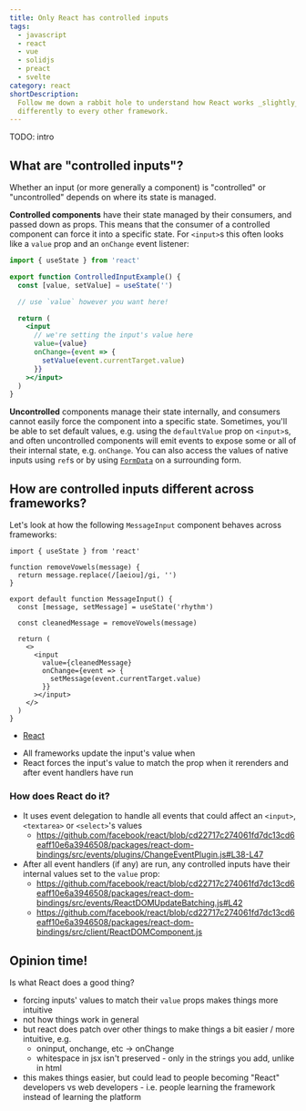 ```yaml
---
title: Only React has controlled inputs
tags:
  - javascript
  - react
  - vue
  - solidjs
  - preact
  - svelte
category: react
shortDescription:
  Follow me down a rabbit hole to understand how React works _slightly_
  differently to every other framework.
---
```


TODO: intro

## What are "controlled inputs"?

Whether an input (or more generally a component) is "controlled" or
"uncontrolled" depends on where its state is managed.

**Controlled components** have their state managed by their consumers, and
passed down as props. This means that the consumer of a controlled component can
force it into a specific state. For `<input>`s this often looks like a `value`
prop and an `onChange` event listener:

```jsx
import { useState } from 'react'

export function ControlledInputExample() {
  const [value, setValue] = useState('')

  // use `value` however you want here!

  return (
    <input
      // we're setting the input's value here
      value={value}
      onChange={event => {
        setValue(event.currentTarget.value)
      }}
    ></input>
  )
}
```

**Uncontrolled** components manage their state internally, and consumers cannot
easily force the component into a specific state. Sometimes, you'll be able to
set default values, e.g. using the `defaultValue` prop on `<input>`s, and often
uncontrolled components will emit events to expose some or all of their internal
state, e.g. `onChange`. You can also access the values of native inputs using
`ref`s or by using [`FormData`](/blog/formdata) on a surrounding form.

## How are controlled inputs different across frameworks?

Let's look at how the following `MessageInput` component behaves across
frameworks:

```tsx
import { useState } from 'react'

function removeVowels(message) {
  return message.replace(/[aeiou]/gi, '')
}

export default function MessageInput() {
  const [message, setMessage] = useState('rhythm')

  const cleanedMessage = removeVowels(message)

  return (
    <>
      <input
        value={cleanedMessage}
        onChange={event => {
          setMessage(event.currentTarget.value)
        }}
      ></input>
    </>
  )
}
```

<Collapse summary="The component implemented across frameworks, in CodeSandbox" >

<Collapse summary="React">

<Sandbox
  src="https://codesandbox.io/embed/shsfjh?view=preview&module=%2Fsrc%2FApp.tsx&hidenavigation=1"
  title="blog/event-delegation - Complete"
/>

- [React](https://codesandbox.io/p/sandbox/gallant-taussig-q2zfc8)

</Collapse>

</Collapse>

- All frameworks update the input's value when
- React forces the input's value to match the prop when it rerenders and after
  event handlers have run

### How does React do it?

- It uses event delegation to handle all events that could affect an `<input>`,
  `<textarea>` or `<select>`'s values
  - https://github.com/facebook/react/blob/cd22717c274061fd7dc13cd6eaff10e6a3946508/packages/react-dom-bindings/src/events/plugins/ChangeEventPlugin.js#L38-L47
- After all event handlers (if any) are run, any controlled inputs have their
  internal values set to the `value` prop:
  - https://github.com/facebook/react/blob/cd22717c274061fd7dc13cd6eaff10e6a3946508/packages/react-dom-bindings/src/events/ReactDOMUpdateBatching.js#L42
  - https://github.com/facebook/react/blob/cd22717c274061fd7dc13cd6eaff10e6a3946508/packages/react-dom-bindings/src/client/ReactDOMComponent.js

## Opinion time!

Is what React does a good thing?

- forcing inputs' values to match their `value` props makes things more
  intuitive
- not how things work in general
- but react does patch over other things to make things a bit easier / more
  intuitive, e.g.
  - oninput, onchange, etc -> onChange
  - whitespace in jsx isn't preserved - only in the strings you add, unlike in
    html
- this makes things easier, but could lead to people becoming "React" developers
  vs web developers - i.e. people learning the framework instead of learning the
  platform
